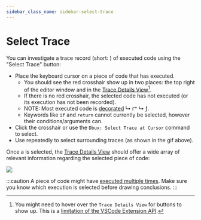 ```yaml
---
sidebar_class_name: sidebar-select-trace
---
```


# Select Trace



You can investigate a trace record (short: <Term term="trace"></Term>) of executed code using the "Select Trace" <DarkLightImg src="crosshair_red.svg" /> button:

* Place the keyboard cursor on a piece of code that has executed.
  * You should see the red crosshair <DarkLightImg src="crosshair_red.svg" /> show up in two places: the top right of the editor window and in the [Trace Details View](./trace-details)[^1].
  * If there is no red crosshair, the selected code has not executed (or its execution has not been recorded).
  * NOTE: Most executed code is [decorated](./04-code-decorations.mdx) <span className='color-red'> ↳ ↱ </span><span className='color-gray'>↳</span> <span className='color-orange'>ƒ</span>.
  * Keywords like `if` and `return` cannot currently be selected, however their conditions/arguments can.
* Click the crosshair <DarkLightImg src="crosshair_red.svg" /> or use the `Dbux: Select Trace at Cursor` command to select.
* Use repeatedly to select surrounding traces (as shown in the gif above).

Once a <Term term="trace" /> is selected, the [Trace Details View](./trace-details) should offer a wide array of relevant information regarding the selected piece of code:

<Img screen src="select-trace.gif" />


:::caution
A piece of code might have [executed multiple times](./trace-details#executions). Make sure you know which execution is selected before drawing conclusions.
:::

[^1]: You might need to hover over the `Trace Details View` for buttons to show up. This is a [limitation of the VSCode Extension API](https://github.com/microsoft/vscode/issues/78829).
